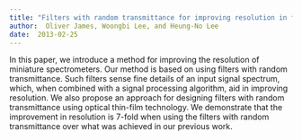 ```yaml
---
title: "Filters with random transmittance for improving resolution in filter-array-based spectrometers" 
author:  Oliver James, Woongbi Lee, and Heung-No Lee 
date:  2013-02-25
---
```


In this paper, we introduce a method for improving the resolution of miniature spectrometers. Our method is based on using filters with random transmittance. Such filters sense fine details of an input signal spectrum, which, when combined with a signal processing algorithm, aid in improving resolution. We also propose an approach for designing filters with random transmittance using optical thin-film technology. We demonstrate that the improvement in resolution is 7-fold when using the filters with random transmittance over what was achieved in our previous work.
